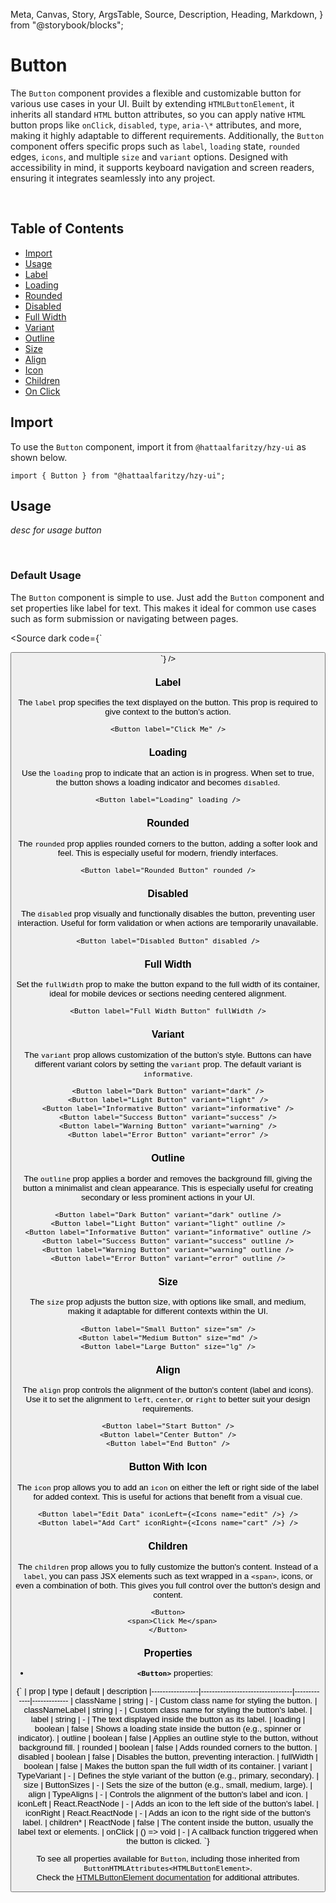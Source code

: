   Meta,
  Canvas,
  Story,
  ArgsTable,
  Source,
  Description,
  Heading,
  Markdown,
} from "@storybook/blocks";

<Meta title="Button docs" of={ButtonStories} />

# Button

The `Button` component provides a flexible and customizable button for various use cases in your UI. Built by extending `HTMLButtonElement`, it inherits all standard `HTML` button attributes, so you can apply native `HTML` button props like `onClick`, `disabled`, `type`, `aria-\*` attributes, and more, making it highly adaptable to different requirements. Additionally, the `Button` component offers specific props such as `label`, `loading` state, `rounded` edges, `icons`, and multiple `size` and `variant` options. Designed with accessibility in mind, it supports keyboard navigation and screen readers, ensuring it integrates seamlessly into any project.

<br />

## Table of Contents

- [Import](#import)
- [Usage](#usage)
- [Label](#label)
- [Loading](#loading)
- [Rounded](#rounded)
- [Disabled](#disabled)
- [Full Width](#full-width)
- [Variant](#variant)
- [Outline](#outline) 
- [Size](#size)
- [Align](#align)
- [Icon](#icon)
- [Children](#children)
- [On Click](#on-click)

## Import

To use the `Button` component, import it from `@hattaalfaritzy/hzy-ui` as shown below.

```tsx
import { Button } from "@hattaalfaritzy/hzy-ui";
```

## Usage

_desc for usage button_

<br />

### Default Usage

The `Button` component is simple to use. Just add the `Button` component and set properties like label for text. This makes it ideal for common use cases such as form submission or navigating between pages.

<div class="custom-canvas">
  <Story of={ButtonStories.ButtonDefault} />
</div>

<Source dark code={`

<Button label="Button" />
`} />

### Label

The `label` prop specifies the text displayed on the button. This prop is required to give context to the button’s action.

<div class="custom-canvas">
  <Story of={ButtonStories.ButtonLabel} />
</div>

```tsx
<Button label="Click Me" />
```

### Loading

Use the `loading` prop to indicate that an action is in progress. When set to true, the button shows a loading indicator and becomes `disabled`.

<div class="custom-canvas">
  <Story of={ButtonStories.ButtonLoading} />
</div>

```tsx
<Button label="Loading" loading />
```

### Rounded

The `rounded` prop applies rounded corners to the button, adding a softer look and feel. This is especially useful for modern, friendly interfaces.

<div class="custom-canvas">
  <Story of={ButtonStories.ButtonRounded} />
</div>

```tsx
<Button label="Rounded Button" rounded />
```

### Disabled

The `disabled` prop visually and functionally disables the button, preventing user interaction. Useful for form validation or when actions are temporarily unavailable.

<div class="custom-canvas">
  <Story of={ButtonStories.ButtonDisabled} />
</div>

```tsx
<Button label="Disabled Button" disabled />
```

### Full Width

Set the `fullWidth` prop to make the button expand to the full width of its container, ideal for mobile devices or sections needing centered alignment.

<div class="custom-canvas full">
  <Story of={ButtonStories.ButtonFullWidth} />
</div>

```tsx
<Button label="Full Width Button" fullWidth />
```

### Variant

The `variant` prop allows customization of the button’s style. Buttons can have different variant colors by setting the `variant` prop. The default variant is `informative`.

<div class="custom-canvas">
  <Story of={ButtonStories.ButtonVariant} />
</div>

```tsx
<Button label="Dark Button" variant="dark" />
<Button label="Light Button" variant="light" />
<Button label="Informative Button" variant="informative" />
<Button label="Success Button" variant="success" />
<Button label="Warning Button" variant="warning" />
<Button label="Error Button" variant="error" />
```

### Outline

The `outline` prop applies a border and removes the background fill, giving the button a minimalist and clean appearance. This is especially useful for creating secondary or less prominent actions in your UI.

<div class="custom-canvas">
  <Story of={ButtonStories.ButtonVariantOutline} />
</div>

```tsx
<Button label="Dark Button" variant="dark" outline />
<Button label="Light Button" variant="light" outline />
<Button label="Informative Button" variant="informative" outline />
<Button label="Success Button" variant="success" outline />
<Button label="Warning Button" variant="warning" outline />
<Button label="Error Button" variant="error" outline />
```

### Size

The `size` prop adjusts the button size, with options like small, and medium, making it adaptable for different contexts within the UI.

<div class="custom-canvas">
  <Story of={ButtonStories.ButtonSmall} />
  <Story of={ButtonStories.ButtonMedium} />
    <Story of={ButtonStories.ButtonLarge} />
</div>

```tsx
<Button label="Small Button" size="sm" />
<Button label="Medium Button" size="md" />
<Button label="Large Button" size="lg" />
```

### Align

The `align` prop controls the alignment of the button's content (label and icons). Use it to set the alignment to `left`, `center`, or `right` to better suit your design requirements.

<div className="custom-canvas full columns">
  <Story of={ButtonStories.ButtonAlign} />
</div>

```tsx
<Button label="Start Button" />
<Button label="Center Button" />
<Button label="End Button" />
```

### Button With Icon

The `icon` prop allows you to add an `icon` on either the left or right side of the label for added context. This is useful for actions that benefit from a visual cue.

<div class="custom-canvas">
  <Story of={ButtonStories.ButtonIconLeft} />
  <Story of={ButtonStories.ButtonIconRight} />
</div>

```tsx
<Button label="Edit Data" iconLeft={<Icons name="edit" />} />
<Button label="Add Cart" iconRight={<Icons name="cart" />} />
```

### Children

The `children` prop allows you to fully customize the button's content. Instead of a `label`, you can pass JSX elements such as text wrapped in a `<span>`, icons, or even a combination of both. This gives you full control over the button's design and content.

<div class="custom-canvas">
  <Story of={ButtonStories.ButtonChildren} />
</div>

```tsx
<Button>
  <span>Click Me</span>
</Button>
```

### Properties

- **`<Button>`** properties:

<Markdown>
  {`
| prop            | type                            | default     | description 
|-----------------|---------------------------------|-------------|-------------
| className       | string                          | -           | Custom class name for styling the button.
| classNameLabel  | string                          | -           | Custom class name for styling the button's label.
| label           | string                          | -           | The text displayed inside the button as its label.
| loading         | boolean                         | false       | Shows a loading state inside the button (e.g., spinner or indicator).
| outline         | boolean                         | false       | Applies an outline style to the button, without background fill.
| rounded         | boolean                         | false       | Adds rounded corners to the button.
| disabled        | boolean                         | false       | Disables the button, preventing interaction.
| fullWidth       | boolean                         | false       | Makes the button span the full width of its container.
| variant         | TypeVariant                     | -           | Defines the style variant of the button (e.g., primary, secondary).
| size            | ButtonSizes                     | -           | Sets the size of the button (e.g., small, medium, large).
| align           | TypeAligns                      | -           | Controls the alignment of the button's label and icon.
| iconLeft        | React.ReactNode                 | -           | Adds an icon to the left side of the button's label.
| iconRight       | React.ReactNode                 | -           | Adds an icon to the right side of the button's label.
| children*       | ReactNode                       | false       | The content inside the button, usually the label text or elements.
| onClick         | () => void                      | -           | A callback function triggered when the button is clicked.
`}
</Markdown>

To see all properties available for `Button`, including those inherited from `ButtonHTMLAttributes<HTMLButtonElement>`.<br />
Check the [HTMLButtonElement documentation](https://developer.mozilla.org/en-US/docs/Web/API/HTMLButtonElement) for additional attributes.
